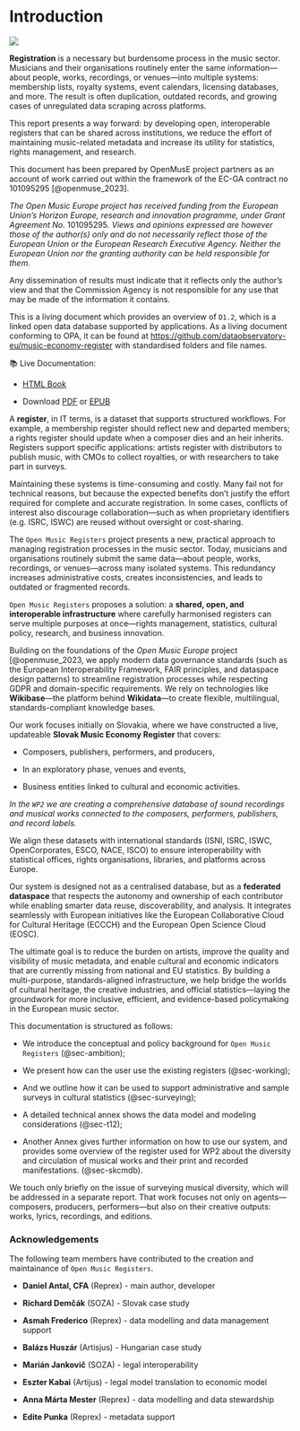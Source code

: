 # Introduction {.unnumbered}

![](png/skcmdb/banner_open_music_registers.png){fig-align="center"}

**Registration** is a necessary but burdensome process in the music sector. Musicians and their organisations routinely enter the same information—about people, works, recordings, or venues—into multiple systems: membership lists, royalty systems, event calendars, licensing databases, and more. The result is often duplication, outdated records, and growing cases of unregulated data scraping across platforms.

This report presents a way forward: by developing open, interoperable registers that can be shared across institutions, we reduce the effort of maintaining music-related metadata and increase its utility for statistics, rights management, and research.

::: callout-note
This document has been prepared by OpenMusE project partners as an account of work carried out within the framework of the EC-GA contract no 101095295 [@openmuse_2023].

*The Open Music Europe project has received funding from the European Union’s Horizon Europe, research and innovation programme, under Grant Agreement No.* 101095295*. Views and opinions expressed are however those of the author(s) only and do not necessarily reflect those of the European Union or the European Research Executive Agency. Neither the European Union nor the granting authority can be held responsible for them.*

Any dissemination of results must indicate that it reflects only the author’s view and that the Commission Agency is not responsible for any use that may be made of the information it contains.

This is a living document which provides an overview of `D1.2`, which is a linked open data database supported by applications. As a living document conforming to OPA, it can be found at <https://github.com/dataobservatory-eu/music-economy-register> with standardised folders and file names.

📚 Live Documentation:

-   [HTML Book](https://music.dataobservatory.eu/documents/open_music_europe/music-economy-register/)

-   Download [PDF](https://music.dataobservatory.eu/documents/open_music_europe/music-economy-register/Open-Music-Registers--Economy---Business.pdf) or [EPUB](https://music.dataobservatory.eu/documents/open_music_europe/music-economy-register/Open-Music-Registers--Economy---Business.epub)
:::

A **register**, in IT terms, is a dataset that supports structured workflows. For example, a membership register should reflect new and departed members; a rights register should update when a composer dies and an heir inherits. Registers support specific applications: artists register with distributors to publish music, with CMOs to collect royalties, or with researchers to take part in surveys.

Maintaining these systems is time-consuming and costly. Many fail not for technical reasons, but because the expected benefits don’t justify the effort required for complete and accurate registration. In some cases, conflicts of interest also discourage collaboration—such as when proprietary identifiers (e.g. ISRC, ISWC) are reused without oversight or cost-sharing.

The `Open Music Registers` project presents a new, practical approach to managing registration processes in the music sector. Today, musicians and organisations routinely submit the same data—about people, works, recordings, or venues—across many isolated systems. This redundancy increases administrative costs, creates inconsistencies, and leads to outdated or fragmented records.

`Open Music Registers` proposes a solution: a **shared, open, and interoperable infrastructure** where carefully harmonised registers can serve multiple purposes at once—rights management, statistics, cultural policy, research, and business innovation.

Building on the foundations of the *Open Music Europe* project \[@openmuse_2023, we apply modern data governance standards (such as the European Interoperability Framework, FAIR principles, and dataspace design patterns) to streamline registration processes while respecting GDPR and domain-specific requirements. We rely on technologies like **Wikibase**—the platform behind **Wikidata**—to create flexible, multilingual, standards-compliant knowledge bases.

Our work focuses initially on Slovakia, where we have constructed a live, updateable **Slovak Music Economy Register** that covers:

-   Composers, publishers, performers, and producers,

-   In an exploratory phase, venues and events,

-   Business entities linked to cultural and economic activities.

*In the `WP2` we are creating a comprehensive database of sound recordings and musical works connected to the composers, performers, publishers, and record labels.*

We align these datasets with international standards (ISNI, ISRC, ISWC, OpenCorporates, ESCO, NACE, ISCO) to ensure interoperability with statistical offices, rights organisations, libraries, and platforms across Europe.

Our system is designed not as a centralised database, but as a **federated dataspace** that respects the autonomy and ownership of each contributor while enabling smarter data reuse, discoverability, and analysis. It integrates seamlessly with European initiatives like the European Collaborative Cloud for Cultural Heritage (ECCCH) and the European Open Science Cloud (EOSC).

The ultimate goal is to reduce the burden on artists, improve the quality and visibility of music metadata, and enable cultural and economic indicators that are currently missing from national and EU statistics. By building a multi-purpose, standards-aligned infrastructure, we help bridge the worlds of cultural heritage, the creative industries, and official statistics—laying the groundwork for more inclusive, efficient, and evidence-based policymaking in the European music sector.

This documentation is structured as follows:

-   We introduce the conceptual and policy background for `Open Music Registers` (@sec-ambition);

-   We present how can the user use the existing registers (@sec-working);

-   And we outline how it can be used to support administrative and sample surveys in cultural statistics (@sec-surveying);

-   A detailed technical annex shows the data model and modeling considerations (@sec-t12);

-   Another Annex gives further information on how to use our system, and provides some overview of the register used for WP2 about the diversity and circulation of musical works and their print and recorded manifestations. (@sec-skcmdb).

We touch only briefly on the issue of surveying musical diversity, which will be addressed in a separate report. That work focuses not only on agents—composers, producers, performers—but also on their creative outputs: works, lyrics, recordings, and editions.

### Acknowledgements {.unnumbered}

The following team members have contributed to the creation and maintainance of `Open Music Registers`.

-   **Daniel Antal, CFA** (Reprex) - main author, developer

-   **Richard Demčák** (SOZA) - Slovak case study

-   **Asmah Frederico** (Reprex) - data modelling and data management support

-   **Balázs Huszár** (Artisjus) - Hungarian case study

-   **Marián Jankovič** (SOZA) - legal interoperability

-   **Eszter Kabai** (Artijus) - legal model translation to economic model

-   **Anna Márta Mester** (Reprex) - data modelling and data stewardship

-   **Edite Punka** (Reprex) - metadata support
